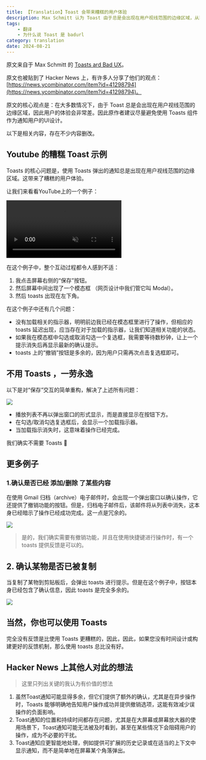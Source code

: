 ```yaml
---
title: 【Translation】Toast 会带来糟糕的用户体验
description: Max Schmitt 认为 Toast 由于总是会出现在用户视线范围的边缘区域，从而造成不好的用户体验。在这篇文章里，他举了一些糟糕的使用示例。
tags:
    - 翻译
    - 为什么说 Toast 是 badurl
category: translation
date: 2024-08-21
---
```

原文来自于 Max Schmitt 的 [Toasts ard Bad UX](https://maxschmitt.me/posts/toasts-bad-ux)。

原文也被贴到了 Hacker News 上，有许多人分享了他们的观点：[https://news.ycombinator.com/item?id=41298794](https://news.ycombinator.com/item?id=41298794)。

原文的核心观点是：在大多数情况下，由于 Toast 总是会出现在用户视线范围的边缘区域，因此用户的体验会非常差。因此原作者建议尽量避免使用 Toasts 组件作为通知用户的UI设计。

以下是相关内容，存在不少内容删改。

## Youtube 的糟糕 Toast 示例


Toasts 的核心问题是，使用 Toasts 弹出的通知总是出现在用户视线范围的边缘区域。这带来了糟糕的用户体验。

让我们来看看YouTube上的一个例子：

<video autoPlay muted loop src="/img/【Translation】Toast%20会带来糟糕的用户体验/sample-video.webm"></video>

在这个例子中，整个互动过程都令人感到不适：

1. 我点击屏幕右侧的“保存”按钮。
2. 然后屏幕中间出现了一个模态框 （网页设计中我们管它叫 Modal）。
3. 然后 toasts 出现在左下角。

在这个例子中还有几个问题：

- 没有加载相关的指示器，明明前边我已经在模态框里进行了操作，但相应的 toasts 延迟出现，应当存在对于加载的指示器，让我们知道相关功能的状态。
- 如果我在模态框中勾选或取消勾选一个复选框，我需要等待数秒钟，让上一个提示消失后再显示最新的确认提示。
- toasts 上的“撤销”按钮是多余的，因为用户只需再次点击复选框即可。

## 不用 Toasts ，一劳永逸

以下是对“保存”交互的简单重构，解决了上述所有问题：

![](/img/【Translation】Toast%20会带来糟糕的用户体验/IMG-20240821154543861.png)

- 播放列表不再以弹出窗口的形式显示，而是直接显示在按钮下方。
- 在勾选/取消勾选复选框后，会显示一个加载指示器。
- 当加载指示消失时，这意味着操作已经完成。

我们确实不需要 Toasts 👏

## 更多例子

### 1.确认是否已经 添加/删除 了某些内容

在使用 Gmail 归档（archive）电子邮件时，会出现一个弹出窗口以确认操作，它还提供了撤销功能的按钮。但是，归档电子邮件后，该邮件将从列表中消失，这本身已经暗示了操作已经成功完成。这一点是冗余的。

![](/img/【Translation】Toast%20会带来糟糕的用户体验/IMG-20240821155544298.png)

> 是的，我们确实需要有撤销功能，并且在使用快捷键进行操作时，有一个 toasts 提供反馈是可以的。


## 2. 确认某物是否已被复制

当复制了某物到剪贴板后，会弹出 toasts 进行提示。但是在这个例子中，按钮本身已经包含了确认信息，因此 toasts 是完全多余的。

![](/img/【Translation】Toast%20会带来糟糕的用户体验/IMG-20240821155921886.png)

## 当然，你也可以使用 Toasts

完全没有反馈是比使用 Toasts 更糟糕的，因此，因此，如果您没有时间设计或构建更好的反馈机制，那么使用 toasts 总比没有好。


## Hacker News 上其他人对此的想法

> 这里只列出关键的我认为有价值的想法

1. 虽然Toast通知可能显得多余，但它们提供了额外的确认，尤其是在异步操作时，Toasts 能够明确地告知用户操作成功并提供撤销选项，这能有效减少误操作的负面影响。
2. Toast通知的位置和持续时间都存在问题，尤其是在大屏幕或屏幕放大器的使用场景下，Toast通知可能无法被及时看到，甚至在某些情况下会阻碍用户的操作，成为不必要的干扰。
3. Toast通知应更智能地处理，例如提供可扩展的历史记录或在适当的上下文中显示通知，而不是简单地在屏幕某个角落弹出。
